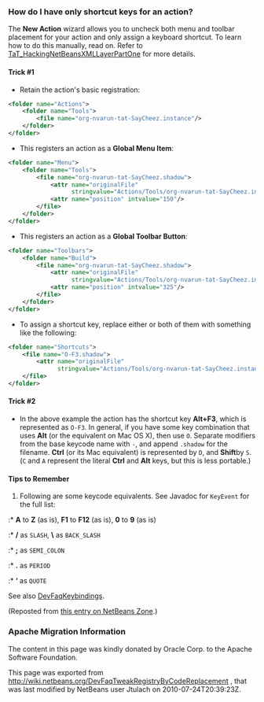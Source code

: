<!--

    Licensed to the Apache Software Foundation (ASF) under one
    or more contributor license agreements.  See the NOTICE file
    distributed with this work for additional information
    regarding copyright ownership.  The ASF licenses this file
    to you under the Apache License, Version 2.0 (the
    "License"); you may not use this file except in compliance
    with the License.  You may obtain a copy of the License at

      http://www.apache.org/licenses/LICENSE-2.0

    Unless required by applicable law or agreed to in writing,
    software distributed under the License is distributed on an
    "AS IS" BASIS, WITHOUT WARRANTIES OR CONDITIONS OF ANY
    KIND, either express or implied.  See the License for the
    specific language governing permissions and limitations
    under the License.

-->

===How do I have only shortcut keys for an action?===

The '''New Action''' wizard allows you to uncheck both menu and toolbar placement for your action and only assign a keyboard shortcut. To learn how to do this manually, read on.
Refer to [[TaT_HackingNetBeansXMLLayerPartOne | TaT_HackingNetBeansXMLLayerPartOne]] for more details.

====Trick #1====
* Retain the action's basic registration:
<source lang="xml">
<folder name="Actions">
    <folder name="Tools">        
        <file name="org-nvarun-tat-SayCheez.instance"/>
    </folder>
</folder>
</source>
* This registers an action as a '''Global Menu Item''':
<source lang="xml">
<folder name="Menu">
    <folder name="Tools">
        <file name="org-nvarun-tat-SayCheez.shadow">
            <attr name="originalFile"
                  stringvalue="Actions/Tools/org-nvarun-tat-SayCheez.instance"/>
            <attr name="position" intvalue="150"/>
        </file>
    </folder>
</folder>
</source>
* This registers an action as a '''Global Toolbar Button''':
<source lang="xml">
<folder name="Toolbars">
    <folder name="Build">
        <file name="org-nvarun-tat-SayCheez.shadow">
            <attr name="originalFile"
                  stringvalue="Actions/Tools/org-nvarun-tat-SayCheez.instance"/>
            <attr name="position" intvalue="325"/>
        </file>
    </folder>
</folder>
</source>
* To assign a shortcut key, replace either or both of them with something like the following:
<source lang="xml">
<folder name="Shortcuts">
    <file name="O-F3.shadow">
        <attr name="originalFile"
              stringvalue="Actions/Tools/org-nvarun-tat-SayCheez.instance"/>
    </file>
</folder>
</source>

====Trick #2====
* In the above example the action has the shortcut key '''Alt+F3''', which is represented as <tt>O-F3</tt>. In general, if you have some key combination that uses '''Alt''' (or the equivalent on Mac OS X), then use <tt>O</tt>. Separate modifiers from the base keycode name with <tt>-</tt>, and append <tt>.shadow</tt> for the filename. '''Ctrl''' (or its Mac equivalent) is represented by <tt>D</tt>, and '''Shift'''by <tt>S</tt>. (<tt>C</tt> and <tt>A</tt> represent the literal '''Ctrl''' and '''Alt''' keys, but this is less portable.)

====Tips to Remember====
# Following are some keycode equivalents. See Javadoc for <tt>KeyEvent</tt> for the full list:
:* '''A''' to '''Z''' (as is), '''F1''' to '''F12''' (as is), '''0''' to '''9''' (as is)
:* '''/''' as <tt>SLASH</tt>, '''\''' as <tt>BACK_SLASH</tt>
:* ''';''' as <tt>SEMI_COLON</tt>
:* '''.''' as <tt>PERIOD</tt>
:* '''‘''' as <tt>QUOTE</tt>

See also [[DevFaqKeybindings | DevFaqKeybindings]].

(Reposted from [http://netbeans.dzone.com/tips/play-with-xml-layer this entry on NetBeans Zone].)

===Apache Migration Information===

The content in this page was kindly donated by Oracle Corp. to the
Apache Software Foundation.

This page was exported from http://wiki.netbeans.org/DevFaqTweakRegistryByCodeReplacement , 
that was last modified by NetBeans user Jtulach 
on 2010-07-24T20:39:23Z.

